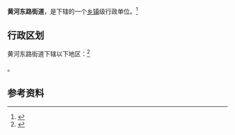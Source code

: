 {{中国乡级行政区|64/01/06/002/000}}

'''黄河东路街道'''，是{{PRC admin/fullname|64/01/06/002/000|3}}下辖的一个[[乡镇|乡镇]]级行政单位。<ref>{{PRC admin/ref sgc|{{PRC admin/parent|64/01/06/002/000}}}}</ref>

== 行政区划 ==

黄河东路街道下辖以下地区：<ref>{{PRC admin/ref sgc|64/01/06/002/000}}</ref>

{{PRC admin/children|64/01/06/002/000}}。

== 参考资料 ==

{{reflist}}

{{行政区划小作品}}
{{PRC admin/navcat|64/01/06/002/000}}